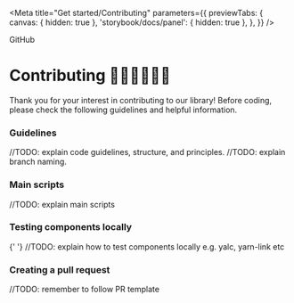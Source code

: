 
<Meta
  title="Get started/Contributing"
  parameters={{
    previewTabs: {
      canvas: { hidden: true },
      'storybook/docs/panel': { hidden: true },
    },
  }}
/>

<div>
  <div className="github">
    <GitHubButton
      href="https://github.com/hey-car/hey-ui.git"
      data-size="large"
      data-show-count="true"
      aria-label="Star hey-car/hey-ui on GitHub"
    >
      GitHub
    </GitHubButton>
  </div>
  <h1>Contributing 👩‍💻🧑‍💻👨‍💻</h1>
  <p>
    Thank you for your interest in contributing to our library! Before coding,
    please check the following guidelines and helpful information.
  </p>
  <section>
    <h3>Guidelines</h3>
    <p>
      //TODO: explain code guidelines, structure, and principles. //TODO:
      explain branch naming.
    </p>
  </section>
  <section>
    <h3>Main scripts</h3>
    <p>//TODO: explain main scripts</p>
  </section>
  <section>
    <h3>Testing components locally</h3>
    <p>
      {' '}
      //TODO: explain how to test components locally e.g. yalc, yarn-link etc
    </p>
  </section>
  <section>
    <h3>Creating a pull request</h3>
    <p>//TODO: remember to follow PR template</p>
  </section>
</div>
